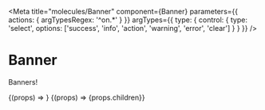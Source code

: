 

<Meta
  title="molecules/Banner"
  component={Banner}
  parameters={{ actions: { argTypesRegex: '^on.*' } }}
  argTypes={{
    type: {
      control: {
        type: 'select',
        options: ['success', 'info', 'action', 'warning', 'error', 'clear']
      }
    }
  }}
/>

# Banner

Banners!

<Canvas>
  <Story name="Default" args={{ label: 'Default', type: 'info' }}>
    {(props) => <Banner {...props} />}
  </Story>
</Canvas>

<Canvas>
  <Story
    name="Extended"
    args={{ label: 'Default', type: 'info', extended: true, children: 'Extended text' }}>
    {(props) => <Banner {...props}>{props.children}</Banner>}
  </Story>
</Canvas>
